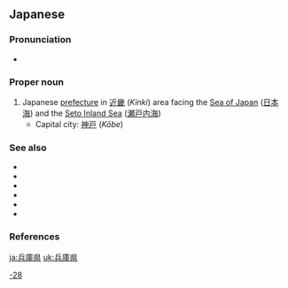 ==Japanese==
{{ja-kanjitab|兵|庫|県}}
{{wikipedia|Hyogo Prefecture}}
{{wikipedia|lang=ja}}

===Pronunciation===
* {{ja-pron|ひょうごけん|acc=3|acc_ref=NHK}}

===Proper noun===
{{ja-pos|proper|ひょうごけん|kyu=兵庫縣|hhira=ひやうごけん}}

# Japanese [[prefecture]] in [[近畿]] (''Kinki'') area facing the [[Sea of Japan]] ([[日本海]]) and the [[Seto Inland Sea]] ([[瀬戸内海]])
#* Capital city: [[神戸]] (''Kōbe'')

===See also===
* {{ja-r|摂津|^せっつ}}
* {{ja-r|播磨|^はりま}}
* {{ja-r|丹波|^たんば}}
* {{ja-r|但馬|^たじま}}
* {{ja-r|淡路|^あわじ}}
* {{list:prefectures of Japan/ja}}

===References===
<references/>

[[Category:ja:Prefectures of Japan|-28]]

[[ja:兵庫県]]
[[uk:兵庫県]]